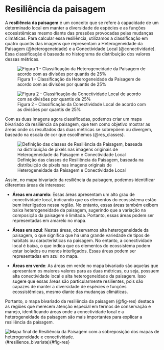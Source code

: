 # Resiliência da paisagem

A **resiliência da paisagem** é um conceito que se refere à capacidade de um determinado local em manter a diversidade de espécies e as funções ecossistêmicas mesmo diante das pressões provocadas pelas mudanças climáticas. Para calcular essa resiliência, utilizamos a classificação em quatro quantis das imagens que representam a Heterogeneidade da Paisagem (@heterogeneidade) e a Conectividade Local (@conectividade). Essa classificação é baseada no histograma de distribuição dos valores dessas métricas.

![Figura 1 - Classificação da Heterogeneidade da Paisagem de acordo com as divisões por quantis de 25%](figs/Heterogeneity_bivariate.png){#heterogeneidade}

![Figura 2 - Classificação da Conectividade Local de acordo com as divisões por quantis de 25%](figs/Connectedness_bivariate.png){#conectividade}

Com as duas imagens agora classificadas, podemos criar um mapa bivariado da resiliência da paisagem, que tem como objetivo mostrar as áreas onde os resultados das duas métricas se sobrepõem ou divergem, baseado na escala de cor que escolhemos (@res_classes).

![Definição das classes de Resiliência da Paisagem, baseada na distribuição de pixels nas imagens originais de Heterogeneidade da Paisagem e Conectividade Local](figs/resilience_classes.png){#res_classes}

Assim, no mapa bivariado da resiliência da paisagem, podemos identificar diferentes áreas de interesse:

-   **Áreas em amarelo**: Essas áreas apresentam um alto grau de conectividade local, indicando que os elementos do ecossistema estão bem interligados nessa região. No entanto, essas áreas também exibem baixa heterogeneidade da paisagem, sugerindo que a variação na composição da paisagem é limitada. Portanto, essas áreas podem ser representadas em amarelo no mapa.

-   **Áreas em azul**: Nestas áreas, observamos alta heterogeneidade da paisagem, o que significa que há uma grande variedade de tipos de habitats ou características na paisagem. No entanto, a conectividade local é baixa, o que indica que os elementos do ecossistema podem estar isolados ou menos interligados. Essas áreas podem ser representadas em azul no mapa.

-   **Áreas em verde**: As áreas em verde no mapa bivariado são aquelas que apresentam os maiores valores para as duas métricas, ou seja, possuem alta conectividade local e alta heterogeneidade da paisagem. Isso sugere que essas áreas são particularmente resilientes, pois são capazes de manter a diversidade de espécies e funções ecossistêmicas, mesmo diante das mudanças climáticas.

Portanto, o mapa bivariado da resiliência da paisagem (@fig-res) destaca as regiões que merecem atenção especial em termos de conservação e manejo, identificando áreas onde a conectividade local e a heterogeneidade da paisagem são mais importantes para explicar a resiliência da paisagem.

![Mapa final de Resiliência da Paisagem com a sobreposição dos mapas de heterogeneidade e conectividade.](figs/Resilience_bivariate.png)(#resilience_bivariate){#fig-res}
